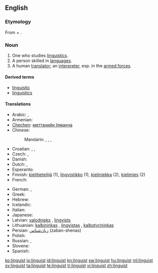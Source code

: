 {{wikipedia|dab=linguist}}
{{also|Linguist}}
==English==

===Etymology===
From {{etyl|la}} {{term|lingua||tongue|lang=la}} + {{term|-ist}}.

===Noun===
{{en-noun}}

# One who studies [[linguistics]].
# A person skilled in [[language]]s.
# A human [[translator]]; an [[interpreter]], esp. in the [[armed forces]].

====Derived terms====
* [[linguistic]]
* [[linguistics]]

====Translations====
{{trans-top|one who studies linguistics}}
* Arabic: {{t|ar|لغوي|m|tr=lughawiy|sc=Arab}},  {{t|ar|عالم لغوي|m|tr=3aalim lughawiy|sc=Arab}}
* Armenian: {{t-|hy|լեզվաբան|tr=lezvaban|xs=Armenian}}
* [[Chechen]]: [[меттанийн Iлманча]]
* Chinese:
*: Mandarin: {{t|zh|語言學家|sc=Hani}},  {{t|zh|语言学家|tr=yǔyán xuéjiā|sc=Hani}},  {{t|zh|語言學者|sc=Hani}},  {{t|zh|语言学者|tr=yǔyán xuézhě|sc=Hani}}
* Croatian: {{t-|hr|lingvist|m|alt=lìngvist}}, {{t|hr|lingvistica|f|alt=lingvìstica}}, {{t-|hr|jezikoslovac|m|alt=jezikoslóvac}}
* Czech: {{t-|cs|jazykovědec|m}}, {{t-|cs|lingvista|m}}
* Danish: {{t-|da|lingvist|m|f}}
* Dutch: {{t+|nl|taalkundige|m|f}}, {{t+|nl|linguïst|m}}
* Esperanto: {{t-|eo|lingvisto|xs=Esperanto}}
* Finnish: [[kielitieteilijä]] (1), [[lingvistikko]] (1), [[kieliniekka]] (2), [[kielimies]] (2)
* French: {{t+|fr|linguiste}}
{{trans-mid}}
* German: {{t|de|Sprachwissenschaftler|m}}, {{t+|de|Linguist|m}}
* Greek: {{t+|el|γλωσσολόγος|m|f|sc=Grek}}
* Hebrew: {{t+|he|בלשן|m|tr=balshan|sc=Hebr}}
* Icelandic: {{t-|is|málvísindamaður|m}}
* Italian: {{t-|it|linguista|m|f}}
* Japanese: {{t|ja|言語学者|tr=げんごがくしゃ, gengogakusha|sc=Jpan}}
* Latvian: [[valodnieks]] {{m}}, [[lingvists]] {{m}}
* Lithuanian: [[kalbininkas]] {{m}}, [[lingvistas]] {{m}}, [[kalbotyrininkas]] {{m}}
* Persian: [[زبان‌شناس]] (zaban-shenas)
* Polish: {{t|pl|językoznawca}}
* Russian: {{t|ru|лингвист|m|tr=lingvíst|sc=Cyrl}},  {{t|ru|языковед|m|tr=jazykovéd|sc=Cyrl}}
* Slovene: {{t+|sl|jezikoslovec}}
* Spanish: {{t-|es|lingüista|m|f}}
{{trans-bottom}}

[[ko:linguist]]
[[io:linguist]]
[[id:linguist]]
[[kn:linguist]]
[[sw:linguist]]
[[hu:linguist]]
[[ml:linguist]]
[[sv:linguist]]
[[ta:linguist]]
[[te:linguist]]
[[tr:linguist]]
[[vi:linguist]]
[[zh:linguist]]